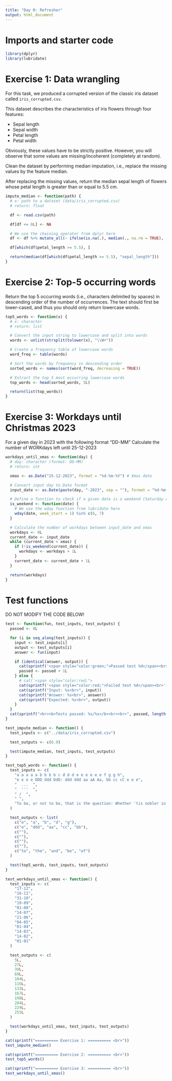 ```yaml
---
title: "Day 0: Refresher"
output: html_document
---
```


# Imports and starter code
```r
library(dplyr)
library(lubridate)
```

# Exercise 1: Data wrangling
For this task, we produced a corrupted version of the classic iris dataset called ```iris_corrupted.csv```.

This dataset describes the characteristics of iris flowers through four features:

* Sepal length
* Sepal width
* Petal length
* Petal width

Obviously, these values have to be strictly positive. However, you will observe that some values are missing/incoherent (completely at random).

Clean the dataset by performing median imputation, i.e., replace the missing values by the feature median.

After replacing the missing values, return the median sepal length of flowers whose petal length is greater than or equal to 5.5 cm.

```r
impute_median <- function(path) {
  # x: path to a dataset (data/iris_corrupted.csv)
  # return: float

  df <- read.csv(path)

  df[df <= 0L] <- NA

  # We use the chaining operator from dplyr here
  df <- df %>% mutate_all(~ ifelse(is.na(.), median(., na.rm = TRUE), .))

  df[which(df$petal_length >= 5.5), ]

  return(median(df[which(df$petal_length >= 5.5), "sepal_length"]))
}
```

# Exercise 2: Top-5 occurring words
Return the top 5 occurring words (i.e., characters delimited by spaces) in descending order of the number of occurrences.
The text should first be lower-cased, and thus you should only return lowercase words.

```r
top5_words <- function(x) {
  # x: character
  # return: list

  # Convert the input string to lowercase and split into words
  words <- unlist(strsplit(tolower(x), "\\W+"))

  # Create a frequency table of lowercase words
  word_freq <- table(words)

  # Sort the words by frequency in descending order
  sorted_words <- names(sort(word_freq, decreasing = TRUE))

  # Extract the top 5 most occurring lowercase words
  top_words <- head(sorted_words, 5L)

  return(list(top_words))
}
```

# Exercise 3: Workdays until Christmas 2023
For a given day in 2023 with the following format "DD-MM"
Calculate the number of WORKdays left until 25-12-2023

```r
workdays_until_xmas <- function(day) {
  # day: character (format: DD-MM)
  # return: int

  xmas <- as.Date("25-12-2023", format = "%d-%m-%Y") # Xmas date

  # Convert input day to Date format
  input_date <- as.Date(paste(day, "-2023", sep = ""), format = "%d-%m-%Y")

  # Define a function to check if a given date is a weekend (Saturday or Sunday)
  is_weekend <- function(date) {
    # We use the wday function from lubridate here
    wday(date, week_start = 1) %in% c(6, 7)
  }

  # Calculate the number of workdays between input_date and xmas
  workdays <- 0L
  current_date <- input_date
  while (current_date < xmas) {
    if (!is_weekend(current_date)) {
      workdays <- workdays + 1L
    }
    current_date <- current_date + 1L
  }

  return(workdays)
}
```

# Test functions
DO NOT MODIFY THE CODE BELOW!

```r
test <- function(fun, test_inputs, test_outputs) {
  passed <- 0L

  for (i in seq_along(test_inputs)) {
    input <- test_inputs[i]
    output <- test_outputs[i]
    answer <- fun(input)

    if (identical(answer, output)) {
      cat(sprintf('<span style="color:green;">Passed test %d</span><br>', i))
      passed <- passed + 1L
    } else {
      # cat('<span style="color:red;">
      cat(sprintf('<span style="color:red;">Failed test %d</span><br>', i))
      cat(sprintf("Input: %s<br>", input))
      cat(sprintf("Answer: %s<br>", answer))
      cat(sprintf("Expected: %s<br>", output))
    }
  }
  cat(sprintf("<br><b>Tests passed: %s/%s</b><br><br>", passed, length(test_outputs)))
}

test_impute_median <- function() {
  test_inputs <- c("../data/iris_corrupted.csv")

  test_outputs <- c(6.9)

  test(impute_median, test_inputs, test_outputs)
}

test_top5_words <- function() {
  test_inputs <- c(
    "a a a a a b b b b c d d d e e e e e e f g g h",
    "e e e e DDD ddd DdD: ddd ddd aa aA Aa, bb cc cC e e e",
    "  ...  ",
    "  '''  ",
    " /  ",
    " ",
    "To be, or not to be, that is the question: Whether 'tis nobler in the mind to suffer The slings and arrows of outrageous fortune, Or to take arms against a sea of troubles And by opposing end them"
  )

  test_outputs <- list(
    c("e", "a", "b", "d", "g"),
    c("e", "ddd", "aa", "cc", "bb"),
    c(""),
    c(""),
    c(""),
    c(""),
    c("to", "the", "and", "be", "of")
  )

  test(top5_words, test_inputs, test_outputs)
}

test_workdays_until_xmas <- function() {
  test_inputs <- c(
    "17-12",
    "16-11",
    "31-10",
    "19-09",
    "01-08",
    "14-07",
    "21-06",
    "04-05",
    "01-04",
    "14-03",
    "14-02",
    "01-01"
  )

  test_outputs <- c(
    5L,
    27L,
    39L,
    69L,
    104L,
    116L,
    133L,
    167L,
    190L,
    204L,
    224L,
    255L
  )

  test(workdays_until_xmas, test_inputs, test_outputs)
}

cat(sprintf("========== Exercise 1: ========== <br>"))
test_impute_median()

cat(sprintf("========== Exercise 2: ========== <br>"))
test_top5_words()

cat(sprintf("========== Exercise 3: ========== <br>"))
test_workdays_until_xmas()
```